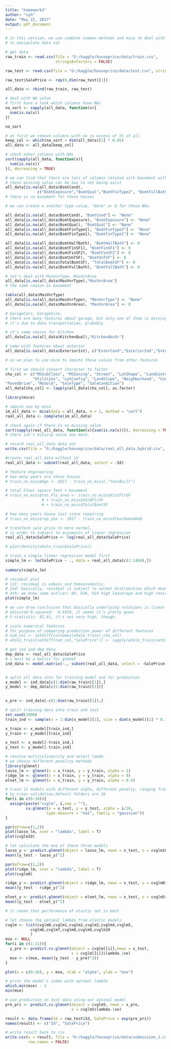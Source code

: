 ```yaml
---
title: "homework3"
author: "syh"
date: "May 22, 2017"
output: pdf_document
---
```


```r
# in this version, we use combine common methods and mice to deal with nas
# to manipulate data set
```


```r
# get data
raw_train <- read.csv(file = "G:/kaggle/houseprice/data/train.csv",
                      stringsAsFactors = FALSE)

raw_test <- read.csv(file = "G:/kaggle/houseprice/data/test.csv", stringsAsFactors = F)

raw_test$SalePrice <- rep(0,dim(raw_test)[1])

all_data <- rbind(raw_train, raw_test)
```

```r
# deal with NA value
# first have a look which columns have NAs
na_sort <- sapply(all_data, function(x){
  sum(is.na(x))
})

na_sort
```
```r
# at first we remove columns with na in excess of 5% of all
keep_col <- which(na_sort < dim(all_data)[1] * 0.05)
all_data <- all_data[keep_col]
```


```r
# check other columns with NAs
sort(sapply(all_data, function(x){
  sum(is.na(x))
}), decreasing = TRUE)
```


```r
# we can find that there are lots of columns related with basement with nas.
# these missing value can be due to not being exist
all_data[is.na(all_data$BsmtCond),
              c("BsmtExposure","BsmtQual","BsmtFinType2", "BsmtFullBath", "BsmtFinType1","BsmtHalfBath","BsmtFinSF1","BsmtFinSF2","BsmtUnfSF","TotalBsmtSF")] 
# there is no basement for these houses
```

```r
# we can create a another type value, "None" or 0 for these NAs.

all_data[is.na(all_data$BsmtCond), "BsmtCond"] <- "None"
all_data[is.na(all_data$BsmtExposure), "BsmtExposure"] <- "None"
all_data[is.na(all_data$BsmtQual), "BsmtQual"] <- "None"
all_data[is.na(all_data$BsmtFinType2), "BsmtFinType2"] <- "None"
all_data[is.na(all_data$BsmtFinType1), "BsmtFinType1"] <- "None"

all_data[is.na(all_data$BsmtHalfBath), "BsmtHalfBath"] <- 0
all_data[is.na(all_data$BsmtFinSF1), "BsmtFinSF1"] <- 0
all_data[is.na(all_data$BsmtFinSF2), "BsmtFinSF2"] <- 0
all_data[is.na(all_data$BsmtUnfSF), "BsmtUnfSF"] <- 0
all_data[is.na(all_data$TotalBsmtSF), "TotalBsmtSF"] <- 0
all_data[is.na(all_data$BsmtFullBath), "BsmtFullBath"] <- 0
```

```r
# let's deal with MasVnrType, MasVnrArea
all_data[is.na(all_data$MasVnrType),"MasVnrArea"]
# the same reason as basement
```

```r
table(all_data$MasVnrType)
all_data[is.na(all_data$MasVnrType), "MasVnrType"] <- "None"
all_data[is.na(all_data$MasVnrArea), "MasVnrArea"] <- 0
```

```r
# GarageCars, GarageSize,
# there are many features about garage, but only one of them is missing
# it's due to data transportation, probably

# it's same reason for Kitchen
all_data[is.na(all_data$KitchenQual),"KitchenAbvGr"]

# same with features about exterior
all_data[is.na(all_data$Exterior1st), c("ExterCond","Exterior2nd","ExterQual")]

# so we plan to use mice to impute these values from other features
```



```r
# first we should convert character to factor
cha_col <- c("MSSubClass", "MSZoning", "Street", "LotShape", "LandContour",
            "Utilities", "LotConfig", "LandSlope", "Neighborhood", "Condition1", "Condition2","BldgType", "HouseStyle", "OverallQual", "OverallCond", "RoofStyle", "RoofMatl","Exterior1st", "Exterior2nd", "MasVnrType", "ExterQual", "ExterCond", "Foundation","BsmtQual", "BsmtCond", "BsmtExposure", "BsmtFinType1", "BsmtFinType2", "Heating","HeatingQC", "CentralAir", "Electrical", "KitchenQual", "Functional", 
"PavedDrive", "MoSold", "SaleType", "SaleCondition")
all_data[cha_col] <- lapply(all_data[cha_col], as.factor)
```

```r
library(mice)
```

```r
# impute nas by mice
im_all_data <- mice(data = all_data, m = 1, method = "cart")
real_all_data <- complete(im_all_data)
```


```r
# check again if there is no missing value
sort(sapply(real_all_data, function(x){sum(is.na(x))}), decreasing = TRUE)
# there isn't missing value any more.
```


```r

# record real_all_data data set
write.csv(file = "G:/kaggle/houseprice/data/real_all_data_hybrid.csv", x = real_all_data)

```

```r
#create real_all_data without id
real_all_data <- subset(real_all_data, select = -Id)
```


```r
# feature engineering
# how many years are these houses
# train_no_miss$Age <- 2017 - train_no_miss[,"YearBuilt"]

# total Floor square feet + basement
# train_no_miss$tot_Flo_area <- train_no_miss$X1stFlrSF 
                # + train_no_miss$X2ndFlrSF 
                # + train_no_miss$TotalBsmtSF

# how many years house last since repairing
# train_no_miss$rep_yea <- 2017 - train_no_miss$YearRemodAdd
```


```r
# transform sale price to more normal, 
# in order to subject to assumptin of linear regression
real_all_data$SalePrice <- log(real_all_data$SalePrice)
```

```r
# plot(density(whole_train$SalePrice))
```


```r
# train a simple linear regression model first
simple_lm <- lm(SalePrice ~ ., data = real_all_data[c(1:1460),])
                
summary(simple_lm)
```


```r
# residual plot
# 1st: residual is unbais and homoscedastic, 
# 2nd: basically, residual is subject to normal distribution which means variacne of error is constant.
# 4th: we know some outlier: 89, 826, 524 high leaverage and high residual
plot(simple_lm)
```


```r
# we can draw conclusion that basically underlying relations is linear
# Adjusted R-squared:  0.9334, it seems it's pretty good.
# F-statistic: 82.41, it's not very high, though.
```


```r
# scale numerical features
# for purpose of comparing predection power of different features
# num_col <- setdiff(colnames(whole_train),cha_col)
# whole_train[setdiff(num_col,"SalePrice")] <- sapply(whole_train[setdiff(num_col,"SalePrice")], scale)
```


```r

# get ind and dep data
dep_data <- real_all_data$SalePrice
# x must be a matrix for glmnet
ind_data <- model.matrix(~., subset(real_all_data, select = -SalePrice))


# split all data into for training model and for prediction
x_model <- ind_data[c(1:dim(raw_train)[1]),]
y_model <- dep_data[c(1:dim(raw_train)[1])]
  

x_pre <- ind_data[-c(1:dim(raw_train)[1]),]

# split training data into train and test
set.seed(1000)
train_ind <- sample(x = 1:dim(x_model)[1], size = dim(x_model)[1] * 0.7)

x_train <- x_model[train_ind,]
y_train <- y_model[train_ind]

x_test <- x_model[-train_ind,]
y_test <- y_model[-train_ind]


```


```r
# resolve multicolinearity and select lamda
# we choose different penality methods
library(glmnet)
lasso_lm <- glmnet(x = x_train, y = y_train, alpha = 1)
ridge_lm <- glmnet(x = x_train, y = y_train, alpha = 0)
elnet_lm <- glmnet(x = x_train, y = y_train, alpha = 0.5)
```


```r
# train 11 models with different alpha, different penalty, ranging from 0 to 1
# by cross validation,default folders are 10
for(i in c(0:10)){
  assign(paste("cvglm", i,sep = ""), 
         cv.glmnet(x = x_test, y = y_test, alpha = i/10,
                  type.measure = "mse", family = "gaussian"))
}
```


```r
par(mfrow=c(1,2))
plot(lasso_lm, xvar = "lambda", label = T)
plot(cvglm10)

```


```r
# let calculate the mse of these three models
lasso_y <- predict.glmnet(object = lasso_lm, newx = x_test, s = cvglm10$lambda.1se)
mean((y_test - lasso_y)^2)
```


```r
par(mfrow=c(1,2))
plot(ridge_lm, xvar = "lambda", label = T)
plot(cvglm0)
```


```r
ridge_y <- predict.glmnet(object = ridge_lm, newx = x_test, s = cvglm0$lambda.1se)
mean((y_test - ridge_y)^2)
```


```r
elnet_y <- predict.glmnet(object = elnet_lm, newx = x_test, s = cvglm5$lambda.1se)
mean((y_test - elnet_y)^2)
```

```r
# it seems that performance of elastic net is best
```


```r
# let choose the optimal lambda from elastic models
cvglm <- list(cvglm0,cvglm1,cvglm2,cvglm3,cvglm4,cvglm5,
           cvglm6,cvglm7,cvglm8,cvglm9,cvglm10
           )
mse <- NULL
for(i in c(1:11)){
  y_pre <- predict.cv.glmnet(object = cvglm[[i]],newx = x_test,
                             s = cvglm[[i]]$lambda.1se)
  mse <- c(mse, mean((y_test - y_pre)^2))
}
```

```r
plot(x = c(0:10), y = mse, xlab = "alpha", ylab = "mse")
```

```r
# print the model's index with optimal lambda
which.min(mse) - 1
min(mse)
```


```r
# use prediction on test data using our optimal model
pre_pri <- predict.cv.glmnet(object = cvglm5, newx = x_pre, 
                             s = cvglm5$lambda.1se)
```


```r
result <- data.frame(Id = raw_test$Id, SalePrice = exp(pre_pri))
names(result) <- c("Id", "SalePrice")
```

```r
# write result back to csv
write.csv(x = result, file = "H:/kaggle/houseprice/data/submission_1.csv",
          row.names = FALSE)
```

